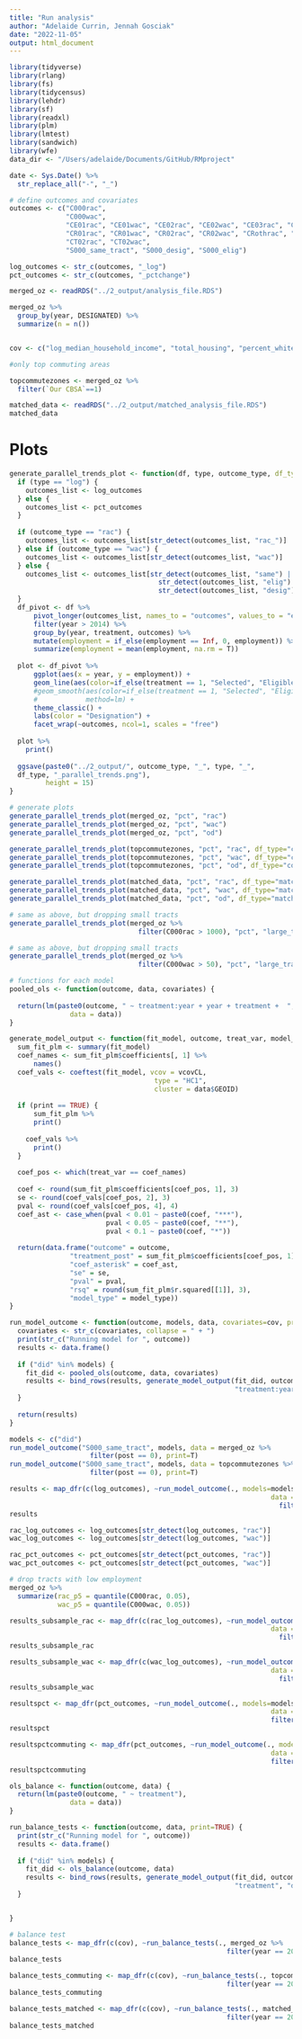 ```yaml
---
title: "Run analysis"
author: "Adelaide Currin, Jennah Gosciak"
date: "2022-11-05"
output: html_document
---
```


```r
library(tidyverse)
library(rlang)
library(fs)
library(tidycensus)
library(lehdr)
library(sf)
library(readxl)
library(plm)
library(lmtest)
library(sandwich)
library(wfe)
data_dir <- "/Users/adelaide/Documents/GitHub/RMproject"

date <- Sys.Date() %>% 
  str_replace_all("-", "_")
```

```r
# define outcomes and covariates
outcomes <- c("C000rac", 
              "C000wac",
              "CE01rac", "CE01wac", "CE02rac", "CE02wac", "CE03rac", "CE03wac",
              "CR01rac", "CR01wac", "CR02rac", "CR02wac", "CRothrac", "CRothwac",
              "CT02rac", "CT02wac",
              "S000_same_tract", "S000_desig", "S000_elig")

log_outcomes <- str_c(outcomes, "_log")
pct_outcomes <- str_c(outcomes, "_pctchange")


```

```r
merged_oz <- readRDS("../2_output/analysis_file.RDS")

merged_oz %>% 
  group_by(year, DESIGNATED) %>% 
  summarize(n = n())


cov <- c("log_median_household_income", "total_housing", "percent_white", "percent_postsec", "percent_rent", "percent_hc_covered", "percent_poverty", "percent_suplemental_income", "percent_employed")

#only top commuting areas

topcommutezones <- merged_oz %>% 
  filter(`Our CBSA`==1)
```
```r
matched_data <- readRDS("../2_output/matched_analysis_file.RDS")
matched_data
```


# Plots

```r
generate_parallel_trends_plot <- function(df, type, outcome_type, df_type="all") {
  if (type == "log") {
    outcomes_list <- log_outcomes
  } else {
    outcomes_list <- pct_outcomes
  }
  
  if (outcome_type == "rac") {
    outcomes_list <- outcomes_list[str_detect(outcomes_list, "rac_")]
  } else if (outcome_type == "wac") {
    outcomes_list <- outcomes_list[str_detect(outcomes_list, "wac")]
  } else {
    outcomes_list <- outcomes_list[str_detect(outcomes_list, "same") |
                                     str_detect(outcomes_list, "elig") |
                                     str_detect(outcomes_list, "desig")]
  }
  df_pivot <- df %>% 
      pivot_longer(outcomes_list, names_to = "outcomes", values_to = "employment") %>% 
      filter(year > 2014) %>% 
      group_by(year, treatment, outcomes) %>% 
      mutate(employment = if_else(employment == Inf, 0, employment)) %>% 
      summarize(employment = mean(employment, na.rm = T))
  
  plot <- df_pivot %>% 
      ggplot(aes(x = year, y = employment)) +
      geom_line(aes(color=if_else(treatment == 1, "Selected", "Eligible"))) +
      #geom_smooth(aes(color=if_else(treatment == 1, "Selected", "Eligible")),
      #            method=lm) +
      theme_classic() +
      labs(color = "Designation") +
      facet_wrap(~outcomes, ncol=1, scales = "free")
  
  plot %>%
    print()
  
  ggsave(paste0("../2_output/", outcome_type, "_", type, "_",
  df_type, "_parallel_trends.png"),
         height = 15)
}
```
```r
# generate plots
generate_parallel_trends_plot(merged_oz, "pct", "rac")
generate_parallel_trends_plot(merged_oz, "pct", "wac")
generate_parallel_trends_plot(merged_oz, "pct", "od")

generate_parallel_trends_plot(topcommutezones, "pct", "rac", df_type="commute")
generate_parallel_trends_plot(topcommutezones, "pct", "wac", df_type="commute")
generate_parallel_trends_plot(topcommutezones, "pct", "od", df_type="commute")

generate_parallel_trends_plot(matched_data, "pct", "rac", df_type="matched")
generate_parallel_trends_plot(matched_data, "pct", "wac", df_type="matched")
generate_parallel_trends_plot(matched_data, "pct", "od", df_type="matched")
```

```r
# same as above, but dropping small tracts
generate_parallel_trends_plot(merged_oz %>% 
                                filter(C000rac > 1000), "pct", "large_tracts")
```

```r
# same as above, but dropping small tracts
generate_parallel_trends_plot(merged_oz %>% 
                                filter(C000wac > 50), "pct", "large_tracts")
```

```r
# functions for each model
pooled_ols <- function(outcome, data, covariates) {
  
  return(lm(paste0(outcome, " ~ treatment:year + year + treatment +  ", str_c(covariates, collapse = "+")),
               data = data))
}
```


```r
generate_model_output <- function(fit_model, outcome, treat_var, model_type, data, print) {
  sum_fit_plm <- summary(fit_model)
  coef_names <- sum_fit_plm$coefficients[, 1] %>% 
      names()
  coef_vals <- coeftest(fit_model, vcov = vcovCL,
                                    type = "HC1",
                                    cluster = data$GEOID)
  
  if (print == TRUE) {
      sum_fit_plm %>% 
      print() 
    
    coef_vals %>% 
      print()
  }
  
  coef_pos <- which(treat_var == coef_names)
  
  coef <- round(sum_fit_plm$coefficients[coef_pos, 1], 3)
  se <- round(coef_vals[coef_pos, 2], 3)
  pval <- round(coef_vals[coef_pos, 4], 4)
  coef_ast <- case_when(pval < 0.01 ~ paste0(coef, "***"),
                        pval < 0.05 ~ paste0(coef, "**"),
                        pval < 0.1 ~ paste0(coef, "*"))
  
  return(data.frame("outcome" = outcome,
               "treatment_post" = sum_fit_plm$coefficients[coef_pos, 1],
               "coef_asterisk" = coef_ast,
               "se" = se,
               "pval" = pval,
               "rsq" = round(sum_fit_plm$r.squared[[1]], 3),
               "model_type" = model_type))
}

run_model_outcome <- function(outcome, models, data, covariates=cov, print=TRUE) {
  covariates <- str_c(covariates, collapse = " + ")
  print(str_c("Running model for ", outcome))
  results <- data.frame()
  
  if ("did" %in% models) {
    fit_did <- pooled_ols(outcome, data, covariates)
    results <- bind_rows(results, generate_model_output(fit_did, outcome,
                                                        "treatment:year", "did", data, print=print)) 
  }
 
  return(results)
}

models <- c("did")
run_model_outcome("S000_same_tract", models, data = merged_oz %>% 
                    filter(post == 0), print=T)
run_model_outcome("S000_same_tract", models, data = topcommutezones %>% 
                    filter(post == 0), print=T)
```
```r
results <- map_dfr(c(log_outcomes), ~run_model_outcome(., models=models, 
                                                                 data = merged_oz %>% 
                                                                   filter(post == 0), print=F))
results
```

```r
rac_log_outcomes <- log_outcomes[str_detect(log_outcomes, "rac")]
wac_log_outcomes <- log_outcomes[str_detect(log_outcomes, "wac")]

rac_pct_outcomes <- pct_outcomes[str_detect(pct_outcomes, "rac")]
wac_pct_outcomes <- pct_outcomes[str_detect(pct_outcomes, "wac")]

# drop tracts with low employment
merged_oz %>% 
  summarize(rac_p5 = quantile(C000rac, 0.05),
            wac_p5 = quantile(C000wac, 0.05))
```

```r
results_subsample_rac <- map_dfr(c(rac_log_outcomes), ~run_model_outcome(., models=models, 
                                                                 data = merged_oz %>% 
                                                                   filter(post == 0 & C000rac > 500), print=F))
results_subsample_rac

results_subsample_wac <- map_dfr(c(wac_log_outcomes), ~run_model_outcome(., models=models, 
                                                                 data = merged_oz %>% 
                                                                   filter(post == 0 & C000wac > 50), print=F))
results_subsample_wac
```

```r
resultspct <- map_dfr(pct_outcomes, ~run_model_outcome(., models=models, 
                                                                 data = merged_oz %>% 
                                                                 filter(year > 2014), print=F))
resultspct
```

```r
resultspctcommuting <- map_dfr(pct_outcomes, ~run_model_outcome(., models=models, 
                                                                 data = topcommutezones %>% 
                                                                 filter(year > 2014), print=F))
resultspctcommuting
```


```r
ols_balance <- function(outcome, data) {
  return(lm(paste0(outcome, " ~ treatment"),
               data = data))
}

run_balance_tests <- function(outcome, data, print=TRUE) {
  print(str_c("Running model for ", outcome))
  results <- data.frame()
  
  if ("did" %in% models) {
    fit_did <- ols_balance(outcome, data)
    results <- bind_rows(results, generate_model_output(fit_did, outcome,
                                                        "treatment", "did", data, print=print)) 
  }


}

# balance test
balance_tests <- map_dfr(c(cov), ~run_balance_tests(., merged_oz %>%
                                                      filter(year == 2017)))
balance_tests

balance_tests_commuting <- map_dfr(c(cov), ~run_balance_tests(., topcommutezones %>%
                                                      filter(year == 2017)))
balance_tests_commuting

balance_tests_matched <- map_dfr(c(cov), ~run_balance_tests(., matched_data %>%
                                                      filter(year == 2017)))
balance_tests_matched
```





